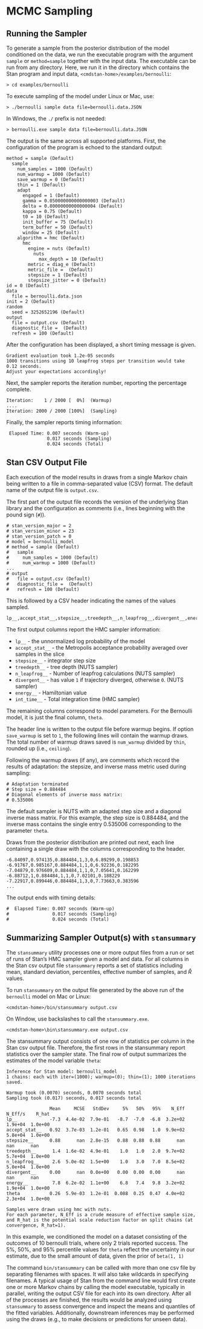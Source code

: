 # MCMC Sampling

## Running the Sampler

To generate a sample from the posterior distribution of
the model conditioned on the data,
we run the executable program with the argument `sample` or `method=sample`
together with the input data.
The executable can be run from any directory.
Here, we run it in the directory which contains the Stan program and input data,
`<cmdstan-home>/examples/bernoulli`:
```
> cd examples/bernoulli
```

To execute sampling of the model under Linux or Mac, use:
```
> ./bernoulli sample data file=bernoulli.data.JSON
```

In Windows, the `./` prefix is not needed:

```
> bernoulli.exe sample data file=bernoulli.data.JSON
```

The output is the same across all supported platforms. First, the
configuration of the program is echoed to the standard output:

```
method = sample (Default)
  sample
    num_samples = 1000 (Default)
    num_warmup = 1000 (Default)
    save_warmup = 0 (Default)
    thin = 1 (Default)
    adapt
      engaged = 1 (Default)
      gamma = 0.050000000000000003 (Default)
      delta = 0.80000000000000004 (Default)
      kappa = 0.75 (Default)
      t0 = 10 (Default)
      init_buffer = 75 (Default)
      term_buffer = 50 (Default)
      window = 25 (Default)
    algorithm = hmc (Default)
      hmc
        engine = nuts (Default)
          nuts
            max_depth = 10 (Default)
        metric = diag_e (Default)
        metric_file =  (Default)
        stepsize = 1 (Default)
        stepsize_jitter = 0 (Default)
id = 0 (Default)
data
  file = bernoulli.data.json
init = 2 (Default)
random
  seed = 3252652196 (Default)
output
  file = output.csv (Default)
  diagnostic_file =  (Default)
  refresh = 100 (Default)
```

After the configuration has been displayed, a short timing message is
given.

```
Gradient evaluation took 1.2e-05 seconds
1000 transitions using 10 leapfrog steps per transition would take 0.12 seconds.
Adjust your expectations accordingly!
```

Next, the sampler reports the iteration number, reporting the
percentage complete.

```
Iteration:    1 / 2000 [  0%]  (Warmup)
....
Iteration: 2000 / 2000 [100%]  (Sampling)
```

Finally, the sampler reports timing information:
```
 Elapsed Time: 0.007 seconds (Warm-up)
               0.017 seconds (Sampling)
               0.024 seconds (Total)
```

## Stan CSV Output File

Each execution of the model results in draws from a single Markov
chain being written to a file in comma-separated value (CSV) format.
The default name of the output file is `output.csv`.

The first part of the output file records the version of the
underlying Stan library and the configuration as comments (i.e., lines
beginning with the pound sign (`#`)).

```
# stan_version_major = 2
# stan_version_minor = 23
# stan_version_patch = 0
# model = bernoulli_model
# method = sample (Default)
#   sample
#     num_samples = 1000 (Default)
#     num_warmup = 1000 (Default)
...
# output
#   file = output.csv (Default)
#   diagnostic_file =  (Default)
#   refresh = 100 (Default)
```
This is followed by a CSV header indicating the names of the values
sampled.
```
lp__,accept_stat__,stepsize__,treedepth__,n_leapfrog__,divergent__,energy__,theta
```
The first output columns report the HMC sampler information:

- `lp__` - the unnormalized log probability of the model
- `accept_stat__ ` - the Metropolis acceptance probability averaged over samples in the slice
- `stepsize__ ` - integrator step size
- `treedepth__ ` - tree depth (NUTS sampler)
- `n_leapfrog__ ` - Number of leapfrog calculations (NUTS sampler)
- `divergent__ ` - has value `1` if trajectory diverged, otherwise `0`. (NUTS sampler)
- `energy__ ` - Hamiltonian value
- `int_time__ ` - Total integration time (HMC sampler)


The remaining columns correspond to model parameters. For the
Bernoulli model, it is just the final column, `theta`.

The header line is written to the output file before warmup begins.
If option `save_warmup` is set to `1`, the following lines will contain
the warmup draws.
The total number of warmup draws saved is `num_warmup` divided by `thin`, rounded up (i.e., `ceiling`).

Following the warmup draws (if any), are comments which record the results of adaptation:
the stepsize, and inverse mass metric used during sampling:

```
# Adaptation terminated
# Step size = 0.884484
# Diagonal elements of inverse mass matrix:
# 0.535006
```

The default sampler is NUTS with an adapted step size and a diagonal
inverse mass matrix. For this example, the step size is 0.884484, and
the inverse mass contains the single entry 0.535006 corresponding to
the parameter `theta`.

Draws from the posterior distribution are printed out next, each line
containing a single draw with the columns corresponding to the header.

```
-6.84097,0.974135,0.884484,1,3,0,6.89299,0.198853
-6.91767,0.985167,0.884484,1,1,0,6.92236,0.182295
-7.04879,0.976609,0.884484,1,1,0,7.05641,0.162299
-6.88712,1,0.884484,1,1,0,7.02101,0.188229
-7.22917,0.899446,0.884484,1,3,0,7.73663,0.383596
...
```

The output ends with timing details:
```
#  Elapsed Time: 0.007 seconds (Warm-up)
#                0.017 seconds (Sampling)
#                0.024 seconds (Total)
```

## Summarizing Sampler Output(s) with `stansummary`

The `stansummary` utility processes one or more output files from a run
or set of runs of Stan's HMC sampler given a model and data.
For all columns in the Stan csv output file `stansummary` reports a set of statistics
including mean, standard deviation, percentiles, effective number of samples, and $\hat{R}$ values.

To run `stansummary` on the output file generated
by the above run of the `bernoulli` model on Mac or Linux:

```
<cmdstan-home>/bin/stansummary output.csv
```

On Window, use backslashes to call the `stansummary.exe`.

```
<cmdstan-home>\bin\stansummary.exe output.csv
```

The stansummary output consists of one row of statistics per column
in the Stan csv output file.  Therefore, the first rows in the
stansummary report statistics over the sampler state.
The final row of output summarizes the estimates of the model variable `theta`:
```
Inference for Stan model: bernoulli_model
1 chains: each with iter=(1000); warmup=(0); thin=(1); 1000 iterations saved.

Warmup took (0.0070) seconds, 0.0070 seconds total
Sampling took (0.017) seconds, 0.017 seconds total

                Mean     MCSE   StdDev     5%   50%   95%    N_Eff  N_Eff/s    R_hat
lp__            -7.3  4.4e-02  7.9e-01   -8.7  -7.0  -6.8  3.2e+02  1.9e+04  1.0e+00
accept_stat__   0.92  3.7e-03  1.2e-01   0.65  0.98   1.0  9.9e+02  5.8e+04  1.0e+00
stepsize__      0.88      nan  2.8e-15   0.88  0.88  0.88      nan      nan      nan
treedepth__      1.4  1.6e-02  4.9e-01    1.0   1.0   2.0  9.7e+02  5.7e+04  1.0e+00
n_leapfrog__     2.6  5.0e-02  1.5e+00    1.0   3.0   7.0  8.5e+02  5.0e+04  1.0e+00
divergent__     0.00      nan  0.0e+00   0.00  0.00  0.00      nan      nan      nan
energy__         7.8  6.2e-02  1.1e+00    6.8   7.4   9.8  3.2e+02  1.9e+04  1.0e+00
theta           0.26  5.9e-03  1.2e-01  0.088  0.25  0.47  4.0e+02  2.3e+04  1.0e+00

Samples were drawn using hmc with nuts.
For each parameter, N_Eff is a crude measure of effective sample size,
and R_hat is the potential scale reduction factor on split chains (at 
convergence, R_hat=1).
```

In this example, we conditioned the model on a dataset consisting of the outcomes of
10 bernoulli trials, where only 2 trials reported success.  The 5%, 50%, and 95%
percentile values for `theta` reflect the uncertainty in our estimate, due to the
small amount of data, given the prior of `beta(1, 1)`


The command `bin/stansummary` can be called with more than one
csv file by separating filenames with spaces. It will also take
wildcards in specifying filenames. A typical usage of Stan from the
command line would first create one or more Markov chains by calling
the model executable, typically in parallel, writing the output CSV
file for each into its own directory. After all of the processes are
finished, the results would be analyzed using `stansummary` to
assess convergence and inspect the means and quantiles of the fitted
variables. Additionally, downstream inferences may be performed using
the draws (e.g., to make decisions or predictions for unseen data).
